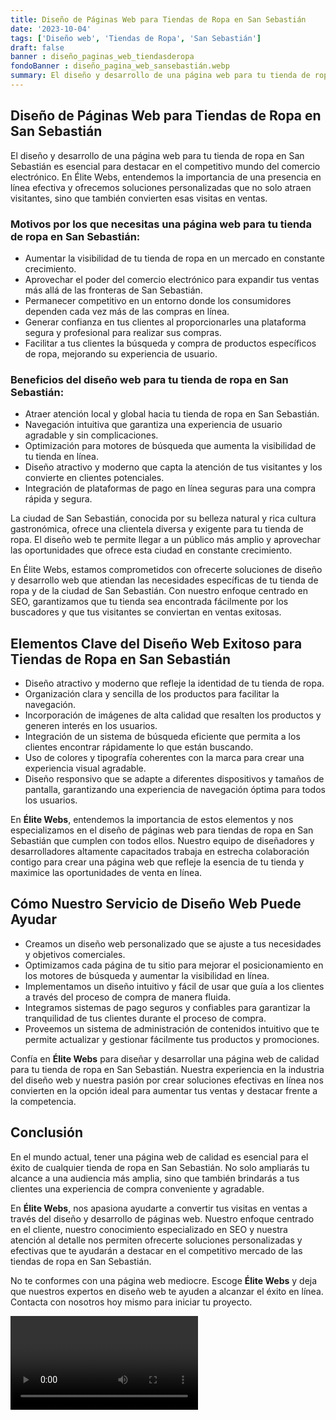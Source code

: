 ```yaml
---
title: Diseño de Páginas Web para Tiendas de Ropa en San Sebastián
date: '2023-10-04'
tags: ['Diseño web', 'Tiendas de Ropa', 'San Sebastián']
draft: false
banner : diseño_paginas_web_tiendasderopa
fondoBanner : diseño_pagina_web_sansebastián.webp
summary: El diseño y desarrollo de una página web para tu tienda de ropa en San Sebastián es esencial para destacar en el competitivo mundo del comercio electrónico. En Élite Webs, entendemos la importancia de una presencia en línea efectiva y ofrecemos soluciones personalizadas que no solo atraen visitantes, sino que también convierten esas visitas en ventas.
---
```


## Diseño de Páginas Web para Tiendas de Ropa en San Sebastián

El diseño y desarrollo de una página web para tu tienda de ropa en San Sebastián es esencial para destacar en el competitivo mundo del comercio electrónico. En Élite Webs, entendemos la importancia de una presencia en línea efectiva y ofrecemos soluciones personalizadas que no solo atraen visitantes, sino que también convierten esas visitas en ventas.

### Motivos por los que necesitas una página web para tu tienda de ropa en San Sebastián:

- Aumentar la visibilidad de tu tienda de ropa en un mercado en constante crecimiento.
- Aprovechar el poder del comercio electrónico para expandir tus ventas más allá de las fronteras de San Sebastián.
- Permanecer competitivo en un entorno donde los consumidores dependen cada vez más de las compras en línea.
- Generar confianza en tus clientes al proporcionarles una plataforma segura y profesional para realizar sus compras.
- Facilitar a tus clientes la búsqueda y compra de productos específicos de ropa, mejorando su experiencia de usuario.

### Beneficios del diseño web para tu tienda de ropa en San Sebastián:

- Atraer atención local y global hacia tu tienda de ropa en San Sebastián.
- Navegación intuitiva que garantiza una experiencia de usuario agradable y sin complicaciones.
- Optimización para motores de búsqueda que aumenta la visibilidad de tu tienda en línea.
- Diseño atractivo y moderno que capta la atención de tus visitantes y los convierte en clientes potenciales.
- Integración de plataformas de pago en línea seguras para una compra rápida y segura.

La ciudad de San Sebastián, conocida por su belleza natural y rica cultura gastronómica, ofrece una clientela diversa y exigente para tu tienda de ropa. El diseño web te permite llegar a un público más amplio y aprovechar las oportunidades que ofrece esta ciudad en constante crecimiento.

En Élite Webs, estamos comprometidos con ofrecerte soluciones de diseño y desarrollo web que atiendan las necesidades específicas de tu tienda de ropa y de la ciudad de San Sebastián. Con nuestro enfoque centrado en SEO, garantizamos que tu tienda sea encontrada fácilmente por los buscadores y que tus visitantes se conviertan en ventas exitosas.

<GifSeo />

<Cta />

## Elementos Clave del Diseño Web Exitoso para Tiendas de Ropa en San Sebastián

- Diseño atractivo y moderno que refleje la identidad de tu tienda de ropa.
- Organización clara y sencilla de los productos para facilitar la navegación.
- Incorporación de imágenes de alta calidad que resalten los productos y generen interés en los usuarios.
- Integración de un sistema de búsqueda eficiente que permita a los clientes encontrar rápidamente lo que están buscando.
- Uso de colores y tipografía coherentes con la marca para crear una experiencia visual agradable.
- Diseño responsivo que se adapte a diferentes dispositivos y tamaños de pantalla, garantizando una experiencia de navegación óptima para todos los usuarios.

En **Élite Webs**, entendemos la importancia de estos elementos y nos especializamos en el diseño de páginas web para tiendas de ropa en San Sebastián que cumplen con todos ellos. Nuestro equipo de diseñadores y desarrolladores altamente capacitados trabaja en estrecha colaboración contigo para crear una página web que refleje la esencia de tu tienda y maximice las oportunidades de venta en línea.

## Cómo Nuestro Servicio de Diseño Web Puede Ayudar

- Creamos un diseño web personalizado que se ajuste a tus necesidades y objetivos comerciales.
- Optimizamos cada página de tu sitio para mejorar el posicionamiento en los motores de búsqueda y aumentar la visibilidad en línea.
- Implementamos un diseño intuitivo y fácil de usar que guía a los clientes a través del proceso de compra de manera fluida.
- Integramos sistemas de pago seguros y confiables para garantizar la tranquilidad de tus clientes durante el proceso de compra.
- Proveemos un sistema de administración de contenidos intuitivo que te permite actualizar y gestionar fácilmente tus productos y promociones.

Confía en **Élite Webs** para diseñar y desarrollar una página web de calidad para tu tienda de ropa en San Sebastián. Nuestra experiencia en la industria del diseño web y nuestra pasión por crear soluciones efectivas en línea nos convierten en la opción ideal para aumentar tus ventas y destacar frente a la competencia.

## Conclusión

En el mundo actual, tener una página web de calidad es esencial para el éxito de cualquier tienda de ropa en San Sebastián. No solo ampliarás tu alcance a una audiencia más amplia, sino que también brindarás a tus clientes una experiencia de compra conveniente y agradable.

En **Élite Webs**, nos apasiona ayudarte a convertir tus visitas en ventas a través del diseño y desarrollo de páginas web. Nuestro enfoque centrado en el cliente, nuestro conocimiento especializado en SEO y nuestra atención al detalle nos permiten ofrecerte soluciones personalizadas y efectivas que te ayudarán a destacar en el competitivo mercado de las tiendas de ropa en San Sebastián.

No te conformes con una página web mediocre. Escoge **Élite Webs** y deja que nuestros expertos en diseño web te ayuden a alcanzar el éxito en línea. Contacta con nosotros hoy mismo para iniciar tu proyecto.

<Video />

<CtaBot job='Tiendas de Ropa' city='San Sebastián'/>

<Gmaps query='San Sebastián+españa+maps' />